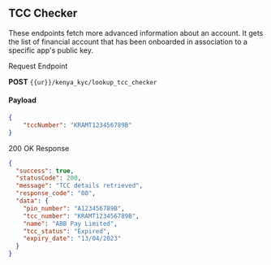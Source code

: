 ## TCC Checker 
These endpoints fetch more advanced information about an account.  It gets the list of financial account that has been onboarded in association to a specific app's public key.

Request Endpoint

**POST**
 `{{ur}}/kenya_kyc/lookup_tcc_checker`

#### Payload
```json
{
    "tccNumber": "KRAMT123456789B"
}
```
200 OK Response

```json
{
  "success": true,
  "statusCode": 200,
  "message": "TCC details retrieved",
  "response_code": "00",
  "data": {
    "pin_number": "A123456789B",
    "tcc_number": "KRAMT123456789B",
    "name": "ABB Pay Limited",
    "tcc_status": "Expired",
    "expiry_date": "13/04/2023"
  }
}
```